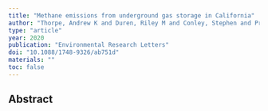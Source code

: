 ```yaml
---
title: "Methane emissions from underground gas storage in California"
author: "Thorpe, Andrew K and Duren, Riley M and Conley, Stephen and Prasad, Kuldeep R and Bue, Brian D and Yadav, Vineet and Foster, Kelsey T and Rafiq, Talha and Hopkins, Francesca M and Smith, Mackenzie L and others"
type: "article"
year: 2020
publication: "Environmental Research Letters"
doi: "10.1088/1748-9326/ab751d"
materials: ""
toc: false
---
```


## Abstract

